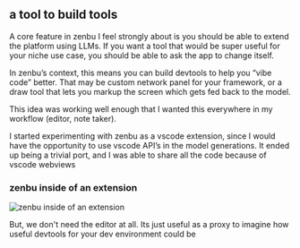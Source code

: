 
## a tool to build tools

A core feature in zenbu I feel strongly about is you should be able to extend the platform using LLMs. If you want a tool that would be super useful for your niche use case, you should be able to ask the app to change itself.

In zenbu’s context, this means you can build devtools to help you “vibe code” better. That may be custom network panel for your framework, or a draw tool that lets you markup the screen which gets fed back to the model.

This idea was working well enough that I wanted this everywhere in my workflow (editor, note taker).

I started experimenting with zenbu as a vscode extension, since I would have the opportunity to use vscode API’s in the model generations. It ended up being a trivial port, and I was able to share all the code because of vscode webviews

### zenbu inside of an extension

<Image
  src="/devlog/9/zenbu-extension.png"
  alt="zenbu inside of an extension"
  width={700}
  height={400}
/>

But, we don't need the editor at all. Its just useful as a proxy to imagine how useful devtools for your dev environment could be
